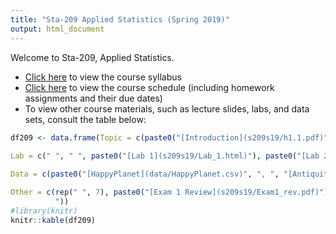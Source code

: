```yaml
---
title: "Sta-209 Applied Statistics (Spring 2019)"
output: html_document
---
```


Welcome to Sta-209, Applied Statistics. 

- [Click here](syllabus209s19.html) to view the course syllabus
- [Click here](schedule209s19.html) to view the course schedule (including homework assignments and their due dates)
- To view other course materials, such as lecture slides, labs, and data sets, consult the table below:

```r
df209 <- data.frame(Topic = c(paste0("[Introduction](s209s19/h1.1.pdf)"), paste0("[Populations and Samples](s209s19/h1.2.pdf)"), paste0("[Descriptive Statistics](s209s19/Lab_1.html)"), paste0("[Randomized Experiments](s209s19/h1.3.pdf)"),  paste0("[Correlation and Regression](s209s19/h2.5.pdf)"), paste0("[Sampling Distributions](s209s19/h3.1N.pdf)"), paste0("[Interval Estimation](s209s19/h3.2.pdf)"), "Bootstrapping", paste0("[Hypothesis Testing](s209s19/h4.1N.pdf)"), paste0("[Testing Errors and Power](s209s19/h.4.4.pdf)"), paste0("[Classical Inference (proportions)](s209s19/h5N.pdf)"), paste0("[Classical Inference (means)](s209s19/h6N.pdf)"), paste0("[Chi-Squared Tests](s209s19/h7.pdf)"), paste0("[Contingency Tables](s209s19/h7SN.pdf)"), paste0("[Outliers and Transformations](s209s19/h8A.pdf)"), paste0("[ANOVA](s209s19/h8B.pdf)"), paste0("[Regression (Part 1)](s209s19/h8A.pdf)")), 
                    
Lab = c(" ", " ", paste0("[Lab 1](s209s19/Lab_1.html)"), paste0("[Lab 2](s209s19/Lab_2.html)"), paste0("[Lab 3](s209s19/Lab_3.html)"), " ", " ", paste0("[Lab 4](s209s19/Lab_4.html)"),  paste0("[Lab 5](s209s19/Lab_5.html)"), " ", paste0("[Lab 6](s209s19/Lab_6.html)"), paste0("[Lab 7](s209s19/Lab_7.html)"), " ", paste0("[Lab 8](s209s19/Lab_8.html)"), " ", paste0("[Lab 9](s209s19/Lab_9.html)"), " "),

Data = c(paste0("[HappyPlanet](data/HappyPlanet.csv)", ", ", "[AntiquitiesAct](data/AntiquitiesAct.csv)"), " ", paste0("[ClassSurvey](data/ClassSurvey.csv)"), paste0("[DeathPenaltySentencing](data/DeathPenaltySentencing.csv)"),  paste0("[IowaCityHomes](data/IowaCityHomeSales.csv)", ", ", "[ElectionMargin](data/ElectionMargin.csv)"), " ", " ", paste0("[Small Colleges](data/CollegeData.csv)"), paste0("[Parking](data/Parking.csv)", ", ", "[HairEyeColor](data/HairEyeColor.csv)"), " ", paste0("[A/B Testing](data/ab_test.csv)"), paste0("[Lead IQ](data/LeadIQ.csv)", ", ", "[Wetsuits](data/Wetsuits.csv)"), " ", paste0("[Police Killings](data/PoliceKillings.csv)", ", ", "[Golden State Warriors](data/GSWarriors.csv)"), paste0("[Tailgating](data/Tailgating.csv)"), paste0("[TSA Claims](data/TSA_Claims.csv)"),  paste0("[Tips](data/Tips.csv)")), 

Other = c(rep(" ", 7), paste0("[Exam 1 Review](s209s19/Exam1_rev.pdf)"), paste0("[Final Project Assignment](s209s19/project209.html)"), " ", " ", " ", " ", paste0("[Exam 2 Formula Sheet](s209s19/EXAM2_Formulas.pdf)"), " ", " ", " 
          "))
#library(knitr)
knitr::kable(df209)
```